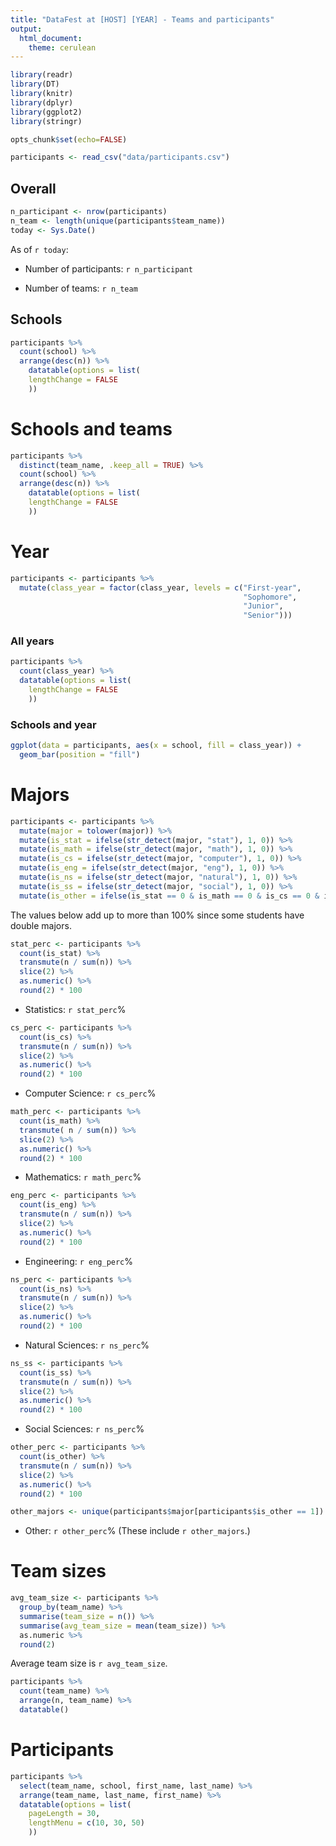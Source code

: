 ```yaml
---
title: "DataFest at [HOST] [YEAR] - Teams and participants"
output: 
  html_document: 
    theme: cerulean
---
```


```r
library(readr)
library(DT)
library(knitr)
library(dplyr)
library(ggplot2)
library(stringr)
```

```r
opts_chunk$set(echo=FALSE)
```

```r
participants <- read_csv("data/participants.csv")
```

## Overall

```r
n_participant <- nrow(participants)
n_team <- length(unique(participants$team_name))
today <- Sys.Date()
```

As of `r today`:

- Number of participants: `r n_participant`

- Number of teams: `r n_team`

## Schools

```r
participants %>%
  count(school) %>%
  arrange(desc(n)) %>%
    datatable(options = list(
    lengthChange = FALSE
    ))
```


# Schools and teams

```r
participants %>%
  distinct(team_name, .keep_all = TRUE) %>%
  count(school) %>%
  arrange(desc(n)) %>%
    datatable(options = list(
    lengthChange = FALSE
    ))
```

# Year

```r
participants <- participants %>%
  mutate(class_year = factor(class_year, levels = c("First-year",
                                                    "Sophomore",
                                                    "Junior",
                                                    "Senior")))
```


### All years

```r
participants %>%
  count(class_year) %>%
  datatable(options = list(
    lengthChange = FALSE
    ))
```

### Schools and year

```r
ggplot(data = participants, aes(x = school, fill = class_year)) +
  geom_bar(position = "fill")
```

# Majors

```r
participants <- participants %>%
  mutate(major = tolower(major)) %>%
  mutate(is_stat = ifelse(str_detect(major, "stat"), 1, 0)) %>%
  mutate(is_math = ifelse(str_detect(major, "math"), 1, 0)) %>%
  mutate(is_cs = ifelse(str_detect(major, "computer"), 1, 0)) %>%
  mutate(is_eng = ifelse(str_detect(major, "eng"), 1, 0)) %>%
  mutate(is_ns = ifelse(str_detect(major, "natural"), 1, 0)) %>%
  mutate(is_ss = ifelse(str_detect(major, "social"), 1, 0)) %>%
  mutate(is_other = ifelse(is_stat == 0 & is_math == 0 & is_cs == 0 & is_eng == 0 & is_ns == 0 & is_ss == 0, 1, 0))
```

The values below add up to more than 100% since some students have double majors.

```r
stat_perc <- participants %>%
  count(is_stat) %>%
  transmute(n / sum(n)) %>%
  slice(2) %>%
  as.numeric() %>%
  round(2) * 100
```
- Statistics: `r stat_perc`%

```r
cs_perc <- participants %>%
  count(is_cs) %>%
  transmute(n / sum(n)) %>%
  slice(2) %>%
  as.numeric() %>%
  round(2) * 100
```
- Computer Science: `r cs_perc`%

```r
math_perc <- participants %>%
  count(is_math) %>%
  transmute( n / sum(n)) %>%
  slice(2) %>%
  as.numeric() %>%
  round(2) * 100
```
- Mathematics: `r math_perc`%

```r
eng_perc <- participants %>%
  count(is_eng) %>%
  transmute(n / sum(n)) %>%
  slice(2) %>%
  as.numeric() %>%
  round(2) * 100
```
- Engineering: `r eng_perc`%

```r
ns_perc <- participants %>%
  count(is_ns) %>%
  transmute(n / sum(n)) %>%
  slice(2) %>%
  as.numeric() %>%
  round(2) * 100
```
- Natural Sciences: `r ns_perc`%

```r
ns_ss <- participants %>%
  count(is_ss) %>%
  transmute(n / sum(n)) %>%
  slice(2) %>%
  as.numeric() %>%
  round(2) * 100
```
- Social Sciences: `r ns_perc`%


```r
other_perc <- participants %>%
  count(is_other) %>%
  transmute(n / sum(n)) %>%
  slice(2) %>%
  as.numeric() %>%
  round(2) * 100

other_majors <- unique(participants$major[participants$is_other == 1])
```
- Other: `r other_perc`% (These include `r other_majors`.)


# Team sizes

```r
avg_team_size <- participants %>%
  group_by(team_name) %>%
  summarise(team_size = n()) %>%
  summarise(avg_team_size = mean(team_size)) %>%
  as.numeric %>%
  round(2)
```

Average team size is `r avg_team_size`.

```r
participants %>%
  count(team_name) %>%
  arrange(n, team_name) %>%
  datatable()
```

# Participants

```r
participants %>%
  select(team_name, school, first_name, last_name) %>%
  arrange(team_name, last_name, first_name) %>%
  datatable(options = list(
    pageLength = 30,
    lengthMenu = c(10, 30, 50)
    ))
```



